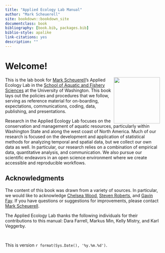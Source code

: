 ```yaml
--- 
title: "Applied Ecology Lab Manual"
author: "Mark Scheuerell"
site: bookdown::bookdown_site
documentclass: book
bibliography: [book.bib, packages.bib]
biblio-style: apalike
link-citations: yes
description: ""
---
```


# Welcome! {.unnumbered}

<img src="images/logo.png" width="150" height="150" align="right" alt="" class="cover"/>This is the lab book for [Mark Scheuerell](https://fish.uw.edu/faculty/mark-scheuerell/)'s Applied Ecology Lab in the [School of Aquatic and Fishery Sciences](https://fish.uw.edu/) at the University of Washington. This book lays out the policies and procedures that we follow, serving as reference material for on-boarding, expectations, communications, coding, data, publishing, and presentations.

Research in the Applied Ecology Lab focuses on the conservation and management of aquatic resources, particularly within Washington State and along the west coast of North America. Much of our research is focused on the development and application of statistical methods for analyzing temporal and spatial data, but we collect our own data as well. In particular, our research relies on a combination of empirical data, quantitative analysis, and communication. We also pursue our scientific endeavors in an open science environment where we create accessible and reproducible workflows.

## Acknowledgments {.unnumbered}

The content of this book was drawn from a variety of sources. In particular, we would like to acknowledge [Chelsea Wood](https://fish.uw.edu/faculty/chelsea-wood/), [Steven Roberts](https://fish.uw.edu/faculty/steven-roberts/), and [Gavin Fay](https://sites.google.com/site/gfay42/). If you have questions or suggestions for improvements, please contact [Mark Scheuerell](mailto:scheuerl@uw.edu).

The Applied Ecology Lab thanks the following individuals for their contributions to this manual: Dara Farrell, Markus Min, Kelly Mistry, and Karl Veggerby.

<br>

This is version `r format(Sys.Date(), '%y.%m.%d')`.
